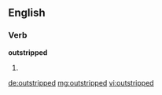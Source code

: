 ==English==

===Verb===
'''outstripped'''

# {{past of|outstrip}}

[[de:outstripped]]
[[mg:outstripped]]
[[vi:outstripped]]